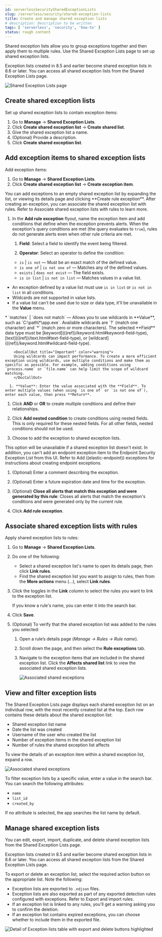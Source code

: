 ```yaml
---
id: serverlessSecuritySharedExceptionLists
slug: /serverless/security/shared-exception-lists
title: Create and manage shared exception lists
# description: Description to be written
tags: [ 'serverless', 'security', 'how-to' ]
status: rough content
---
```



<RoughContent />

<div id="shared-exception-lists"></div>

Shared exception lists allow you to group exceptions together and then apply them to multiple rules. Use the Shared Exception Lists page to set up shared exception lists.  

<DocCallOut title="Note">
Exception lists created in 8.5 and earlier become shared exception lists in 8.6 or later. You can access all shared exception lists from the Shared Exception Lists page.
</DocCallOut>

![Shared Exception Lists page](../images/shared-exception-lists/-detections-rule-exceptions-page.png)

<div id="create-shared-exception-list"></div>

## Create shared exception lists

Set up shared exception lists to contain exception items:

1. Go to **Manage** -> **Shared Exception Lists**.
1. Click **Create shared exception list** -> **Create shared list**. 
1. Give the shared exception list a name. 
1. (Optional) Provide a description. 
1. Click **Create shared exception list**.

<div id="add-exception-items"></div>

## Add exception items to shared exception lists

Add exception items:

1. Go to **Manage** -> **Shared Exception Lists**.
1. Click **Create shared exception list** -> **Create exception item**. 

<DocCallOut title="Tip">
You can add exceptions to an empty shared exception list by expanding the list, or viewing its details page and clicking **Create rule exception**. After creating an exception, you can associate the shared exception list with rules. Refer to <DocLink id="serverlessSecuritySharedExceptionLists" section="associate-shared-exception-lists-with-rules">Associate shared exception lists with rules</DocLink> to learn more.
</DocCallOut>

1. In the **Add rule exception** flyout, name the exception item and add conditions that define when the exception prevents alerts. When the exception's query conditions are met (the query evaluates to `true`), rules do not generate alerts even when other rule criteria are met.
      1. **Field**: Select a field to identify the event being filtered.

      1. **Operator**: Select an operator to define the condition:
    * `is` | `is not` — Must be an exact match of the defined value.
    * `is one of` | `is not one of` — Matches any of the defined values.
    * `exists` | `does not exist` — The field exists.
    * `is in list` | `is not in list` — Matches values in a value list.

<DocCallOut title="Note">

* An exception defined by a value list must use `is in list` or `is not in list` in all conditions.
* Wildcards are not supported in value lists.
* If a value list can't be used due to <DocLink id="serverlessSecurityValueListsExceptions" section="create-value-lists">size or data type</DocLink>, it'll be unavailable in the **Value** menu.

</DocCallOut>
    * `matches` | `does not match` — Allows you to use wildcards in **Value**, such as `C:\path\*\app.exe`. Available wildcards are `?` (match one character) and `*` (match zero or more characters). The selected **Field** data type must be [keyword](((ref))/keyword.html#keyword-field-type), [text](((ref))/text.html#text-field-type), or [wildcard](((ref))/keyword.html#wildcard-field-type).

        <DocCallOut title="Important" color="warning">
        Using wildcards can impact performance. To create a more efficient exception using wildcards, use multiple conditions and make them as specific as possible. For example, adding conditions using `process.name` or `file.name` can help limit the scope of wildcard matching.
        </DocCallOut>

      1. **Value**: Enter the value associated with the **Field**. To enter multiple values (when using `is one of` or `is not one of`), enter each value, then press **Return**.

1. Click **AND** or **OR** to create multiple conditions and define their relationships.

1. Click **Add nested condition** to create conditions using nested fields. This is only required for
    <DocLink id="serverlessSecurityAddExceptions" section="nested-field-list">these nested fields</DocLink>. For all other fields, nested conditions should not be used.

1. Choose to add the exception to shared exception lists. 

<DocCallOut title="Note">
This option will be unavailable if a shared exception list doesn't exist. In addition, you can't add an endpoint exception item to the Endpoint Security Exception List from this UI. Refer to <DocLink id="serverlessSecurityAddExceptions" section="add-((elastic-endpoint))-exceptions">Add ((elastic-endpoint)) exceptions</DocLink> for instructions about creating endpoint exceptions. 
</DocCallOut>

1. (Optional) Enter a comment describing the exception.
1. (Optional) Enter a future expiration date and time for the exception. 
1. (Optional) **Close all alerts that match this exception and were generated by this rule**:
    Closes all alerts that match the exception's conditions and were generated only by the current rule.

1. Click **Add rule exception**.

<div id="link-shared-exception-lists"></div>

## Associate shared exception lists with rules

Apply shared exception lists to rules:

1. Go to **Manage** -> **Shared Exception Lists**.
1. Do one of the following:
    * Select a shared exception list's name to open its details page, then click **Link rules**. 
    * Find the shared exception list you want to assign to rules, then from the **More actions** menu (*...*), select **Link rules**.
1. Click the toggles in the **Link** column to select the rules you want to link to the exception list.

    <DocCallOut title="Tip">
    If you know a rule's name, you can enter it into the search bar.
    </DocCallOut>

1. Click **Save**. 
1. (Optional) To verify that the shared exception list was added to the rules you selected:

    1. Open a rule’s details page (*Manage → Rules → _Rule name_*).
    1. Scroll down the page, and then select the **Rule exceptions** tab. 
    1. Navigate to the exception items that are included in the shared exception list. Click the **Affects shared list** link to view the associated shared exception lists.

        ![Associated shared exceptions](../images/shared-exception-lists/-detections-associated-shared-exception-list.png)

<div id="view-shared-exception-lists"></div>

## View and filter exception lists 

The Shared Exception Lists page displays each shared exception list on an individual row, with the most recently created list at the top. Each row contains these details about the shared exception list:

* Shared exception list name
* Date the list was created
* Username of the user who created the list
* Number of exception items in the shared exception list
* Number of rules the shared exception list affects

To view the details of an exception item within a shared exception list, expand a row.

![Associated shared exceptions](../images/shared-exception-lists/-detections-view-filter-shared-exception.png)

To filter exception lists by a specific value, enter a value in the search bar. You can search the following attributes:

* `name`
* `list_id`
* `created_by`

If no attribute is selected, the app searches the list name by default.

<div id="manage-exception-lists"></div>

## Manage shared exception lists

You can edit, export, import, duplicate, and delete shared exception lists from the Shared Exception Lists page.  

<DocCallOut title="Note">
Exception lists created in 8.5 and earlier become shared exception lists in 8.6 or later. You can access all shared exception lists from the Shared Exception Lists page.    
</DocCallOut>

To export or delete an exception list, select the required action button on the appropriate list. Note the following:

* Exception lists are exported to `.ndjson` files.
* Exception lists are also exported as part of any exported detection rules configured with exceptions. Refer to <DocLink id="serverlessSecurityRulesUiManagement" section="export-and-import-rules">Export and import rules</DocLink>.
* If an exception list is linked to any rules, you'll get a warning asking you to confirm the deletion. 
* If an exception list contains expired exceptions, you can choose whether to include them in the exported file.  

![Detail of Exception lists table with export and delete buttons highlighted](../images/shared-exception-lists/-detections-actions-exception-list.png)